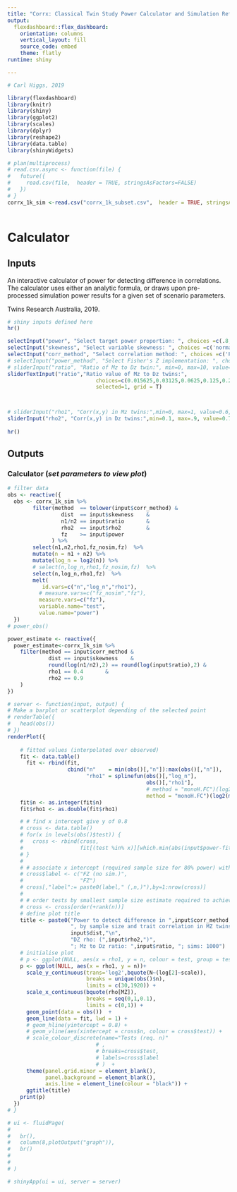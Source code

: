 ```yaml
---
title: "Corrx: Classical Twin Study Power Calculator and Simulation Reference"
output: 
  flexdashboard::flex_dashboard:
    orientation: columns
    vertical_layout: fill
    source_code: embed
    theme: flatly
runtime: shiny

---
```



```r
# Carl Higgs, 2019

library(flexdashboard)
library(knitr)
library(shiny)
library(ggplot2)
library(scales)
library(dplyr)
library(reshape2)
library(data.table)
library(shinyWidgets)

# plan(multiprocess)
# read.csv.async <- function(file) {
#   future({
#     read.csv(file,  header = TRUE, stringsAsFactors=FALSE)
#   })
# }
corrx_1k_sim <-read.csv("corrx_1k_subset.csv",  header = TRUE, stringsAsFactors=FALSE) 
  
```
Calculator
==========

Inputs {.sidebar}
-----------------------------------------------------------------------
An interactive calculator of power for detecting difference in correlations.  The calculator uses either an analytic formula, or draws upon pre-processed simulation power results for a given set of scenario parameters.

Twins Research Australia, 2019.

```r
# shiny inputs defined here
hr()

selectInput("power", "Select target power proportion: ", choices =c(.8, .9) ,selected = .8)
selectInput("skewness", "Select variable skewness: ", choices =c('normal', 'mild', 'extreme') ,selected = 'normal')
selectInput("corr_method", "Select correlation method: ", choices =c('Pearson', 'Spearman') ,selected = 'normal')
# selectInput("power_method", "Select Fisher's Z implementation: ", choices =c('analytical', 'simulation') ,selected = 'analytical')
# sliderInput("ratio", "Ratio of Mz to Dz twin:", min=0, max=10, value=1, step=1)
sliderTextInput("ratio","Ratio value of Mz to Dz twins:",
                            choices=c(0.015625,0.03125,0.0625,0.125,0.25,0.5,1,2,4,8,16,32,64),
                            selected=1, grid = T)



# sliderInput("rho1", "Corr(x,y) in Mz twins:",min=0, max=1, value=0.6, step=0.01)
sliderInput("rho2", "Corr(x,y) in Dz twins:",min=0.1, max=.9, value=0.7, step=0.1)
    
hr()

```


Outputs
-----------------------------------------------------------------------
    
### Calculator (<i>set parameters to view plot</i>)
```r

# filter data
obs <- reactive({
  obs <- corrx_1k_sim %>%
        filter(method  == tolower(input$corr_method) &
                 dist  == input$skewness    &
                 n1/n2 == input$ratio       &
                 rho2  == input$rho2        &
                 fz    >= input$power
              ) %>%
        select(n1,n2,rho1,fz_nosim,fz)  %>%
        mutate(n = n1 + n2) %>%
        mutate(log_n = log2(n)) %>%
        # select(n,log_n,rho1,fz_nosim,fz)  %>%
        select(n,log_n,rho1,fz)  %>%
        melt(
           id.vars=c("n","log_n","rho1"),
          # measure.vars=c("fz_nosim","fz"),
          measure.vars=c("fz"),
          variable.name="test",
          value.name="power")
  })
# power_obs()

power_estimate <- reactive({
  power_estimate<-corrx_1k_sim %>%
    filter(method == input$corr_method &
             dist == input$skewness    &
             round(log(n1/n2),2) == round(log(input$ratio),2) &
             rho1 == 0.4       &
             rho2 == 0.9
    ) 
})
```



```r
# server <- function(input, output) {
# Make a barplot or scatterplot depending of the selected point
# renderTable({
#   head(obs())
# })
renderPlot({
    
    # fitted values (interpolated over observed)
    fit <- data.table()
      fit <- rbind(fit,
                   cbind("n"    = min(obs()[,"n"]):max(obs()[,"n"]),
                         "rho1" = splinefun(obs()[,"log_n"],
                                            obs()[,"rho1"],
                                            # method = "monoH.FC")(log2(min(obs()$n):max(obs()$n)))))
                                            method = "monoH.FC")(log2(min(obs()$n):max(obs()$n)))))
    fit$n <- as.integer(fit$n)
    fit$rho1 <- as.double(fit$rho1)

    # # find x intercept give y of 0.8
    # cross <- data.table()
    # for(x in levels(obs()$test)) {
    #   cross <- rbind(cross,
    #                  fit[(test %in% x)][which.min(abs(input$power-fit[(test %in% x),power]))])
    # }
    # 
    # # associate x intercept (required sample size for 80% power) with test name
    # cross$label <- c("FZ (no sim.)",
    #                  "FZ")
    # cross[,"label":= paste0(label," (,n,)"),by=1:nrow(cross)]
    # 
    # # order tests by smallest sample size estimate required to achieve power threshold
    # cross <- cross[order(+rank(n))]
    # define plot title
    title <- paste0("Power to detect difference in ",input$corr_method," correlations >= ",input$power,
                    ", by sample size and trait correlation in MZ twins\n",
                    input$dist,"\n",
                    "DZ rho: (",input$rho2,")",
                    "; Mz to Dz ratio: ",input$ratio, "; sims: 1000")
    # initialise plot
    # p <- ggplot(NULL, aes(x = rho1, y = n, colour = test, group = test))+ 
    p <- ggplot(NULL, aes(x = rho1, y = n))+ 
      scale_y_continuous(trans='log2',bquote(N~(log[2]~scale)), 
                         breaks = unique(obs()$n),
                         limits = c(30,1920)) +
      scale_x_continuous(bquote(rho[MZ]), 
                         breaks = seq(0,1,0.1),
                         limits = c(0,1)) +
      geom_point(data = obs())  +
      geom_line(data = fit, lwd = 1) +
      # geom_hline(yintercept = 0.8) +
      # geom_vline(aes(xintercept = cross$n, colour = cross$test)) +
      # scale_colour_discrete(name="Tests (req. n)"
                            # ,
                            # breaks=cross$test,
                            # labels=cross$label
                            # )  +
      theme(panel.grid.minor = element_blank(),
            panel.background = element_blank(), 
            axis.line = element_line(colour = "black")) +
      ggtitle(title)
    print(p)
  })
# }
```

```r
# ui <- fluidPage(
# 
#   br(),
#   column(8,plotOutput("graph")),
#   br()
# 
# 
# )
```

```r
# shinyApp(ui = ui, server = server)
```


